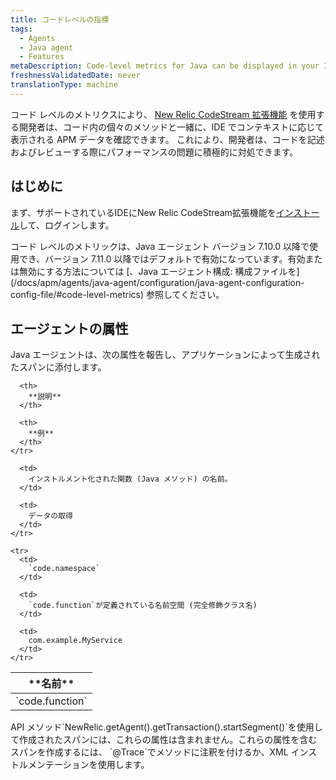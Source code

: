 ```yaml
---
title: コードレベルの指標
tags:
  - Agents
  - Java agent
  - Features
metaDescription: Code-level metrics for Java can be displayed in your IDE using the New Relic CodeStream extension.
freshnessValidatedDate: never
translationType: machine
---
```


コード レベルのメトリクスにより、 [New Relic CodeStream 拡張機能](/docs/codestream/how-use-codestream/performance-monitoring#code-level) を使用する開発者は、コード内の個々のメソッドと一緒に、IDE でコンテキストに応じて表示される APM データを確認できます。 これにより、開発者は、コードを記述およびレビューする際にパフォーマンスの問題に積極的に対処できます。

## はじめに

まず、サポートされているIDEにNew Relic CodeStream拡張機能を[インストール](/docs/codestream/start-here/install-codestream)して、ログインします。

<Callout variant="important">
  コード レベルのメトリックは、Java エージェント バージョン 7.10.0 以降で使用でき、バージョン 7.11.0 以降ではデフォルトで有効になっています。有効または無効にする方法については [、Java エージェント構成: 構成ファイルを](/docs/apm/agents/java-agent/configuration/java-agent-configuration-config-file/#code-level-metrics) 参照してください。
</Callout>

## エージェントの属性

Java エージェントは、次の属性を報告し、アプリケーションによって生成されたスパンに添付します。

<table>
  <thead>
    <tr>
      <th style={{ width: "200px" }}>
        **名前**
      </th>

      <th>
        **説明**
      </th>

      <th>
        **例**
      </th>
    </tr>
  </thead>

  <tbody>
    <tr>
      <td>
        `code.function`
      </td>

      <td>
        インストルメント化された関数 (Java メソッド) の名前。
      </td>

      <td>
        データの取得
      </td>
    </tr>

    <tr>
      <td>
        `code.namespace`
      </td>

      <td>
        `code.function`が定義されている名前空間 (完全修飾クラス名)
      </td>

      <td>
        com.example.MyService
      </td>
    </tr>
  </tbody>
</table>

<Callout variant="important">
  API メソッド`NewRelic.getAgent().getTransaction().startSegment()`を使用して作成されたスパンには、これらの属性は含まれません。これらの属性を含むスパンを作成するには、 `@Trace`でメソッドに注釈を付けるか、XML インストルメンテーションを使用します。
</Callout>